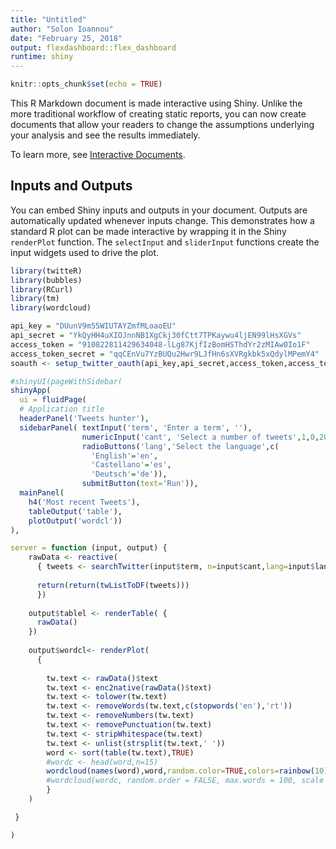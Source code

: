```yaml
---
title: "Untitled"
author: "Solon Ioannou"
date: "February 25, 2018"
output: flexdashboard::flex_dashboard
runtime: shiny
---
```


```r
knitr::opts_chunk$set(echo = TRUE)
```

This R Markdown document is made interactive using Shiny. Unlike the more traditional workflow of creating static reports, you can now create documents that allow your readers to change the assumptions underlying your analysis and see the results immediately. 

To learn more, see [Interactive Documents](http://rmarkdown.rstudio.com/authoring_shiny.html).

## Inputs and Outputs

You can embed Shiny inputs and outputs in your document. Outputs are automatically updated whenever inputs change.  This demonstrates how a standard R plot can be made interactive by wrapping it in the Shiny `renderPlot` function. The `selectInput` and `sliderInput` functions create the input widgets used to drive the plot.

```r
library(twitteR)
library(bubbles)
library(RCurl)
library(tm)
library(wordcloud)

api_key = "DUunV9m55WIUTAYZmfMLoaoEU"
api_secret = "YkQyHH4uXIOJnnNB1XgCkj30fCtt7TPKaywu4ljEN99lHsXGVs"
access_token = "910822811429634048-lLg87KjfIzBomHSThdYr2zMIAw0Io1F"
access_token_secret = "qqCEnVu7YzBUQu2Hwr9LJfHn6sXVRgkbk5xQdylMPemY4"
soauth <- setup_twitter_oauth(api_key,api_secret,access_token,access_token_secret)


```


```r
#shinyUI(pageWithSidebar(
shinyApp(
  ui = fluidPage(
  # Application title
  headerPanel('Tweets hunter'),
  sidebarPanel( textInput('term', 'Enter a term', ''),
                numericInput('cant', 'Select a number of tweets',1,0,200),
                radioButtons('lang','Select the language',c(
                  'English'='en',
                  'Castellano'='es',
                  'Deutsch'='de')),
                submitButton(text='Run')),
  mainPanel(
    h4('Most recent Tweets'),
    tableOutput('table'),
    plotOutput('wordcl'))
),

server = function (input, output) {
    rawData <- reactive(
      { tweets <- searchTwitter(input$term, n=input$cant,lang=input$lang)
      
      return(return(twListToDF(tweets)))
      })
    
    output$tablel <- renderTable( {
      rawData()
    })
    
    output$wordcl<- renderPlot(
      {
        
        tw.text <- rawData()$text
        tw.text <- enc2native(rawData()$text)
        tw.text <- tolower(tw.text)
        tw.text <- removeWords(tw.text,c(stopwords('en'),'rt'))
        tw.text <- removeNumbers(tw.text)
        tw.text <- removePunctuation(tw.text)
        tw.text <- stripWhitespace(tw.text)
        tw.text <- unlist(strsplit(tw.text,' '))
        word <- sort(table(tw.text),TRUE)
        #wordc <- head(word,n=15)
        wordcloud(names(word),word,random.color=TRUE,colors=rainbow(10), max.words = 100, scale=c(5,2),min.freq=1)
        #wordcloud(wordc, random.order = FALSE, max.words = 100, scale = c(5, 0.5))
        }
    )

 }

)

```






